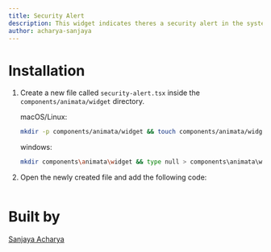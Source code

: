 ```yaml
---
title: Security Alert
description: This widget indicates theres a security alert in the system. It shows the number of issues the system is facing and how risky the issue is.
author: acharya-sanjaya
---
```


<ComponentPreview name="widget-security-alert--docs" />

# Installation

1. Create a new file called `security-alert.tsx` inside the `components/animata/widget` directory.

   macOS/Linux:

   ```bash
   mkdir -p components/animata/widget && touch components/animata/widget/security-alert.tsx
   ```

   windows:

   ```bash
   mkdir components\animata\widget && type null > components\animata\widget\security-alert.tsx
   ```

2. Open the newly created file and add the following code:

```jsx file=<rootDir>/animata/widget/security-alert.tsx

```

# Built by

[Sanjaya Acharya](https://github.com/acharya-sanjaya)
